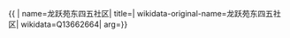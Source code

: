 {{ {{{1|PRC admin/showdata}}}|
name=龙跃苑东四五社区|
title=|
wikidata-original-name=龙跃苑东四五社区|
wikidata=Q13662664|
arg={{{arg|}}}}}